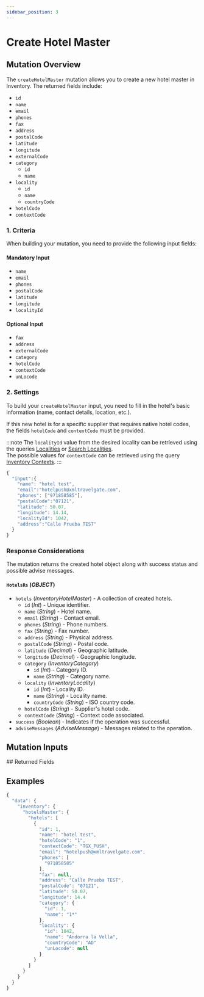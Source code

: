 ```yaml
---
sidebar_position: 3
---
```


# Create Hotel Master

## Mutation Overview

The `createHotelMaster` mutation allows you to create a new hotel master in Inventory. The returned fields include:

* `id`
* `name`
* `email`
* `phones`
* `fax`
* `address`
* `postalCode`
* `latitude`
* `longitude`
* `externalCode`
* `category`
    * `id`
	* `name`
* `locality`
    * `id`
    * `name`
    * `countryCode`
* `hotelCode`
* `contextCode`

### 1. Criteria

When building your mutation, you need to provide the following input fields:

#### Mandatory Input
* `name`
* `email`
* `phones`
* `postalCode`
* `latitude`
* `longitude`
* `localityId`

#### Optional Input
* `fax`
* `address`
* `externalCode`
* `category`
* `hotelCode`
* `contextCode`
* `unLocode`

### 2. Settings

To build your `createHotelMaster` input, you need to fill in the hotel's basic information (name, contact details, location, etc.).

If this new hotel is for a specific supplier that requires native hotel codes, the fields `hotelCode` and `contextCode` must be provided.

:::note
The `localityId` value from the desired locality can be retrieved using the queries [Localities](../../static-data/localities/) or [Search Localities](../../static-data/localities/search-localities).  
The possible values for `contextCode` can be retrieved using the query [Inventory Contexts](../../static-data/inventory-contexts).
:::

```js
{
  "input":{
    "name": "hotel test",
    "email":"hotelpush@xmltravelgate.com",
    "phones": ["971858585"],
    "postalCode":"07121",
    "latitude": 50.07,
    "longitude": 14.14,
    "localityId": 1042,
    "address":"Calle Prueba TEST"
  }
}
```

### Response Considerations

The mutation returns the created hotel object along with success status and possible advise messages.

#### `HotelsRs` (*OBJECT*)
* `hotels` (*InventoryHotelMaster*) - A collection of created hotels.
    * `id` (*Int*) - Unique identifier.
    * `name` (*String*) - Hotel name.
    * `email` (*String*) - Contact email.
    * `phones` (*String*) - Phone numbers.
    * `fax` (*String*) - Fax number.
    * `address` (*String*) - Physical address.
    * `postalCode` (*String*) - Postal code.
    * `latitude` (*Decimal*) - Geographic latitude.
    * `longitude` (*Decimal*) - Geographic longitude.
    * `category` (*InventoryCategory*)
        * `id` (*Int*) - Category ID.
        * `name` (*String*) - Category name.
    * `locality` (*InventoryLocality*)
        * `id` (*Int*) - Locality ID.
        * `name` (*String*) - Locality name.
        * `countryCode` (*String*) - ISO country code.
    * `hotelCode` (*String*) - Supplier's hotel code.
    * `contextCode` (*String*) - Context code associated.
* `success` (*Boolean*) - Indicates if the operation was successful.
* `adviseMessages` (*AdviseMessage*) - Messages related to the operation.

## Mutation Inputs

<InventoryHotelMasterCreateInput />
## Returned Fields

<HotelsRs />


## Examples

```js
{
  "data": {
    "inventory": {
      "hotelsMaster": {
        "hotels": [
          {
            "id": 1,
            "name": "hotel test",
            "hotelCode": "1",
            "contextCode": "TGX_PUSH",
            "email": "hotelpush@xmltravelgate.com",
            "phones": [
              "971858585"
            ],
            "fax": null,
            "address": "Calle Prueba TEST",
            "postalCode": "07121",
            "latitude": 50.07,
            "longitude": 14.4
            "category": {
              "id": 1,
              "name": "1*"
            },
            "locality": {
              "id": 1042,
              "name": "Andorra la Vella",
              "countryCode": "AD"
              "unLocode": null
            }
          }
        ]
      }
    }
  }
}
```
